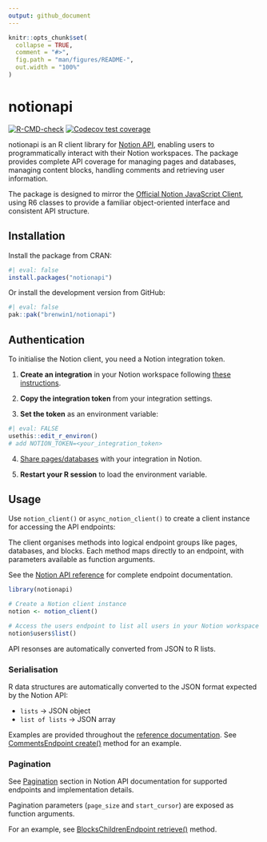 ```yaml
---
output: github_document
---
```


<!-- README.md is generated from README.Rmd. Please edit that file -->

```r
knitr::opts_chunk$set(
  collapse = TRUE,
  comment = "#>",
  fig.path = "man/figures/README-",
  out.width = "100%"
)
```

# notionapi

<!-- badges: start -->
[![R-CMD-check](https://github.com/brenwin1/notionapi/actions/workflows/R-CMD-check.yaml/badge.svg)](https://github.com/brenwin1/notionapi/actions/workflows/R-CMD-check.yaml)
[![Codecov test coverage](https://codecov.io/gh/brenwin1/notionapi/graph/badge.svg)](https://app.codecov.io/gh/brenwin1/notionapi)
<!-- badges: end -->

notionapi is an R client library for [Notion API](https://developers.notion.com/), enabling users to programmatically interact with their Notion workspaces. The package provides complete API coverage for managing pages and databases, managing content blocks, handling comments and retrieving user information.

The package is designed to mirror the [Official Notion JavaScript Client](https://github.com/makenotion/notion-sdk-js), using R6 classes to provide a familiar object-oriented interface and consistent API structure.

## Installation

Install the package from CRAN:

```r
#| eval: false
install.packages("notionapi")
```

Or install the development version from GitHub:

```r
#| eval: false
pak::pak("brenwin1/notionapi")
```

## Authentication

To initialise the Notion client, you need a Notion integration token.

1. **Create an integration** in your Notion workspace following [these instructions](https://developers.notion.com/docs/authorization#internal-integration-auth-flow-set-up).

2. **Copy the integration token** from your integration settings.

3. **Set the token** as an environment variable:

```r
#| eval: FALSE
usethis::edit_r_environ()
# add NOTION_TOKEN=<your_integration_token>
```

4. [Share pages/databases](https://developers.notion.com/docs/authorization#integration-permissions) with your integration in Notion.

5. **Restart your R session** to load the environment variable.

## Usage

Use `notion_client()` or `async_notion_client()` to create a client instance for accessing the API endpoints: 

The client organises methods into logical endpoint groups like pages, databases, and blocks. 
Each method maps directly to an endpoint, with parameters available as function arguments.

See the [Notion API reference](https://developers.notion.com/reference/intro) for complete endpoint documentation.

```r
library(notionapi)

# Create a Notion client instance
notion <- notion_client()

# Access the users endpoint to list all users in your Notion workspace
notion$users$list()
```

API resonses are automatically converted from JSON to R lists.

### Serialisation

R data structures are automatically converted to the JSON format expected by the Notion API:

- `lists` → JSON object
- `list of lists` → JSON array

Examples are provided throughout the [reference documentation](https://brenwin1.github.io/notionapi/reference/index.html). See [CommentsEndpoint create()](https://brenwin1.github.io/notionapi/reference/CommentsEndpoint.html#ref-examples) method for an example.

### Pagination

See [Pagination](https://developers.notion.com/reference/intro#pagination) section in Notion API documentation for supported endpoints and implementation details. 

Pagination parameters (`page_size` and `start_cursor`) are exposed as function arguments. 

For an example, see [BlocksChildrenEndpoint retrieve()](https://brenwin1.github.io/notionapi/reference/BlocksChildrenEndpoint.html#ref-examples) method.
